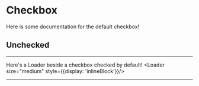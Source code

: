 
[comment]: # (no auto-complete in mdx files in vs code)

<Meta
	title="MDX/Checkbox"
	component="Checkbox"
/>

# Checkbox

Here is some documentation for the default checkbox!
<Canvas>
	<h2>Unchecked</h2>
	<Story story={stories.Default}/>
</Canvas>

---

Here's a Loader beside a checkbox checked by default!
<Loader size="medium" style={{display: 'inlineBlock'}}/>

<Canvas>
	<Story story={stories.CheckedByDefault}/>
	<Story story={stories.Indeterminate}/>
</Canvas>

---

<ArgsTable of={Checkbox}/>
